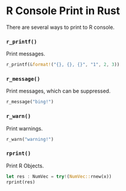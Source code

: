 # R Console Print in Rust

There are several ways to print to R console.

### `r_printf()`

Print messages.

```rust
r_printf(&format!("{}, {}, {}", "1", 2, 3))
```

### `r_message()`

Print messages, which can be suppressed.

```rust
r_message("bing!")
```


### `r_warn()`

Print warnings.

```rust
r_warn("warning!")
```


### `rprint()` 

Print R Objects.

```rust
let res : NumVec = try!(NumVec::rnew(x))
rprint(res)
```
